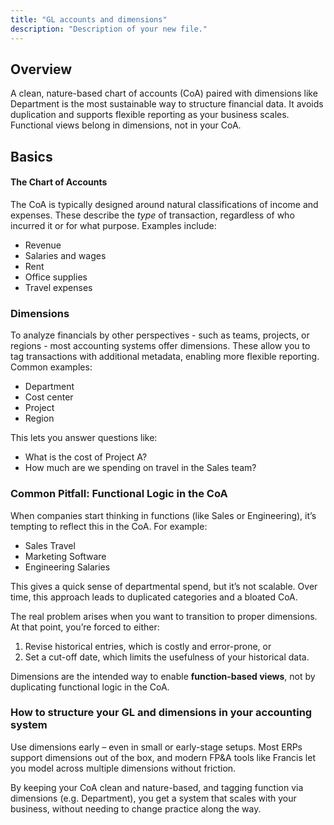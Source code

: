 ```yaml
---
title: "GL accounts and dimensions"
description: "Description of your new file."
---
```


## Overview

A clean, nature-based chart of accounts (CoA) paired with dimensions like Department is the most sustainable way to structure financial data. It avoids duplication and supports flexible reporting as your business scales. Functional views belong in dimensions, not in your CoA.

## Basics

#### **The Chart of Accounts**

The CoA is typically designed around natural classifications of income and expenses. These describe the _type_ of transaction, regardless of who incurred it or for what purpose. Examples include:

- Revenue
- Salaries and wages
- Rent
- Office supplies
- Travel expenses

### Dimensions

To analyze financials by other perspectives - such as teams, projects, or regions - most accounting systems offer dimensions. These allow you to tag transactions with additional metadata, enabling more flexible reporting. Common examples:

- Department
- Cost center
- Project
- Region

This lets you answer questions like:

- What is the cost of Project A?
- How much are we spending on travel in the Sales team?

### **Common Pitfall: Functional Logic in the CoA**

When companies start thinking in functions (like Sales or Engineering), it’s tempting to reflect this in the CoA. For example:

- Sales Travel
- Marketing Software
- Engineering Salaries

This gives a quick sense of departmental spend, but it’s not scalable. Over time, this approach leads to duplicated categories and a bloated CoA.

The real problem arises when you want to transition to proper dimensions. At that point, you’re forced to either:

1. Revise historical entries, which is costly and error-prone, or
2. Set a cut-off date, which limits the usefulness of your historical data.

Dimensions are the intended way to enable **function-based views**, not by duplicating functional logic in the CoA.

### How to structure your GL and dimensions in your accounting system

Use dimensions early – even in small or early-stage setups. Most ERPs support dimensions out of the box, and modern FP&A tools like Francis let you model across multiple dimensions without friction.

By keeping your CoA clean and nature-based, and tagging function via dimensions (e.g. Department), you get a system that scales with your business, without needing to change practice along the way.